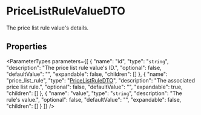 
# PriceListRuleValueDTO

The price list rule value's details.

## Properties

<ParameterTypes parameters={[
  {
    "name": "id",
    "type": "`string`",
    "description": "The price list rule value's ID.",
    "optional": false,
    "defaultValue": "",
    "expandable": false,
    "children": []
  },
  {
    "name": "price_list_rule",
    "type": "[PriceListRuleDTO](js_client.internal.internal-1.PricingTypes.PriceListRuleDTO.mdx)",
    "description": "The associated price list rule.",
    "optional": false,
    "defaultValue": "",
    "expandable": true,
    "children": []
  },
  {
    "name": "value",
    "type": "`string`",
    "description": "The rule's value.",
    "optional": false,
    "defaultValue": "",
    "expandable": false,
    "children": []
  }
]} />
